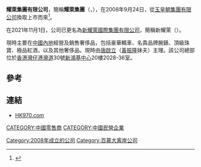 '''耀萊集團有限公司'''，簡稱'''耀萊集團'''（{{lang-en|Sparkle Roll Group Limited}}，{{hkex|970}}），在2008年9月24日，從[[玉皇朝集團有限公司|玉皇朝集團有限公司]]換取上市而來<ref>{{Cite web |url=http://www.hk970.com/tc/milestones.php |title=耀萊集團有限公司過往發展事紀 |access-date=2012-03-24 |archive-date=2020-02-15 |archive-url=https://web.archive.org/web/20200215002526/http://www.hk970.com/tc/milestones.php |dead-url=no }}</ref>。

在2021年11月1日，公司已更名為[[新耀萊國際集團有限公司|新耀萊國際集團有限公司]]，簡稱新耀萊（{{lang-en|New Sparkle Roll International Group Limited}}）。

現時主要在[[中國內地|中國內地]]經營及銷售奢侈品，包括豪華轎車、名貴品牌腕錶、頂級珠寶、極品紅酒，以及其他奢侈品。現時由[[唐啟立|唐啟立]]（[[黃振隆|黃振隆]]妹夫）主理。該公司總部位於[[香港|香港]][[灣仔|灣仔]][[港灣道|港灣道]]30號[[新鴻基中心|新鴻基中心]]20樓2028-36室。

==參考==
{{reflist}}

==連結==
*[http://www.hk970.com HK970.com] {{Wayback|url=http://www.hk970.com/ |date=20080828155614 }}

[[CATEGORY:中國零售商|CATEGORY:中國零售商]]
[[Category:2008年成立的公司|Category:2008年成立的公司]]
[[CATEGORY:中國民營企業|CATEGORY:中國民營企業]]
[[Category:百慕大离岸公司|Category:百慕大离岸公司]]